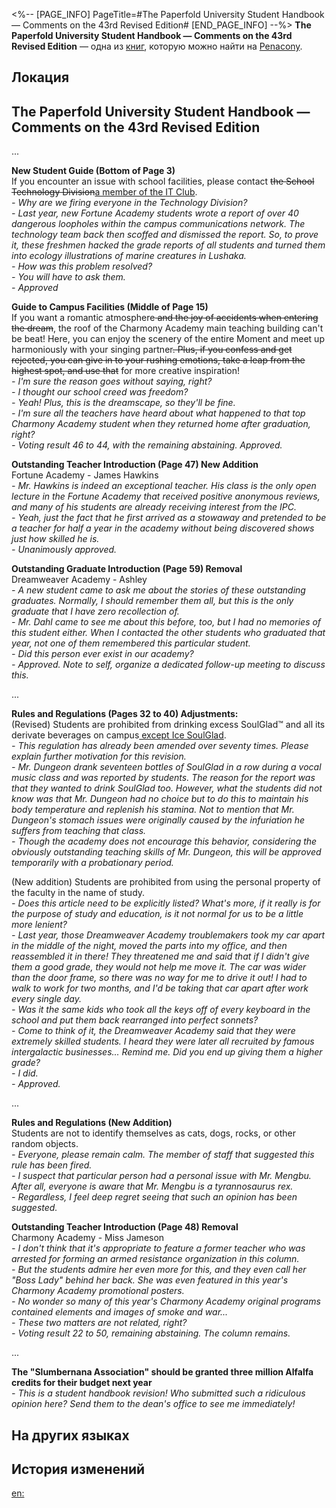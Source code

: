 <%-- [PAGE_INFO]
PageTitle=#The Paperfold University Student Handbook — Comments on the 43rd Revised Edition#
[END_PAGE_INFO] --%>
{{Дополнить}}
{{Книга Инфобокс
|id           = 402
|partIds      = 190697
|Название     = The Paperfold University Student Handbook &mdash; Comments on the 43rd Revised Edition
|Изображение  = Предмет Книга Пенакония.png
|Мир          = Penacony
|Томов        = 1
|Автор        = <!--нужно добавить-->
|Описание     = A record of teachers' evaluations towards revisions to the student handbook. You get a real sense of the free and unrestrained school spirit of Paperfold University from the discussions within.
|Том1         = {{tx}}
|Источник1    = {{tx|Отсутствует источник}}
|Персонажи    = 
|Фракции      = Interastral Peace Corporation
}}
'''The Paperfold University Student Handbook &mdash; Comments on the 43rd Revised Edition''' — одна из [[Книги|книг]], которую можно найти на [[Penacony]].

==Локация==
{{Отметка карты|<!--название карты-->|<!--id отметки-->}}

==The Paperfold University Student Handbook — Comments on the 43rd Revised Edition==
...

'''New Student Guide (Bottom of Page 3)'''<br />
If you encounter an issue with school facilities, please contact <s>the School Technology Division</s><u>a member of the IT Club</u>.<br />
''- Why are we firing everyone in the Technology Division?<br />
- Last year, new Fortune Academy students wrote a report of over 40 dangerous loopholes within the campus communications network. The technology team back then scoffed and dismissed the report. So, to prove it, these freshmen hacked the grade reports of all students and turned them into ecology illustrations of marine creatures in Lushaka.<br />
- How was this problem resolved?<br />
- You will have to ask them.<br />
- Approved''

'''Guide to Campus Facilities (Middle of Page 15)'''<br />
If you want a romantic atmosphere<s> and the joy of accidents when entering the dream</s>, the roof of the Charmony Academy main teaching building can't be beat! Here, you can enjoy the scenery of the entire Moment and meet up harmoniously with your singing partner<s>. Plus, if you confess and get rejected, you can give in to your rushing emotions, take a leap from the highest spot, and use that</s> for more creative inspiration!<br />
''- I'm sure the reason goes without saying, right?<br />
- I thought our school creed was freedom?<br />
- Yeah! Plus, this is the dreamscape, so they'll be fine.<br />
- I'm sure all the teachers have heard about what happened to that top Charmony Academy student when they returned home after graduation, right?<br />
- Voting result 46 to 44, with the remaining abstaining. Approved.''

'''Outstanding Teacher Introduction (Page 47) New Addition'''<br />
Fortune Academy - James Hawkins<br />
''- Mr. Hawkins is indeed an exceptional teacher. His class is the only open lecture in the Fortune Academy that received positive anonymous reviews, and many of his students are already receiving interest from the IPC.<br />
- Yeah, just the fact that he first arrived as a stowaway and pretended to be a teacher for half a year in the academy without being discovered shows just how skilled he is.<br />
- Unanimously approved.''

'''Outstanding Graduate Introduction (Page 59) Removal'''<br />
Dreamweaver Academy - Ashley<br />
''- A new student came to ask me about the stories of these outstanding graduates. Normally, I should remember them all, but this is the only graduate that I have zero recollection of.<br />
- Mr. Dahl came to see me about this before, too, but I had no memories of this student either. When I contacted the other students who graduated that year, not one of them remembered this particular student.<br />
- Did this person ever exist in our academy?<br />
- Approved. Note to self, organize a dedicated follow-up meeting to discuss this.''

...

'''Rules and Regulations (Pages 32 to 40) Adjustments:'''<br />
(Revised) Students are prohibited from drinking excess SoulGlad™ and all its derivate beverages on campus<u> except Ice SoulGlad</u>.<br />
''- This regulation has already been amended over seventy times. Please explain further motivation for this revision.<br />
- Mr. Dungeon drank seventeen bottles of SoulGlad in a row during a vocal music class and was reported by students. The reason for the report was that they wanted to drink SoulGlad too. However, what the students did not know was that Mr. Dungeon had no choice but to do this to maintain his body temperature and replenish his stamina. Not to mention that Mr. Dungeon's stomach issues were originally caused by the infuriation he suffers from teaching that class.<br />
- Though the academy does not encourage this behavior, considering the obviously outstanding teaching skills of Mr. Dungeon, this will be approved temporarily with a probationary period.''

(New addition) Students are prohibited from using the personal property of the faculty in the name of study.<br />
''- Does this article need to be explicitly listed? What's more, if it really is for the purpose of study and education, is it not normal for us to be a little more lenient?<br />
- Last year, those Dreamweaver Academy troublemakers took my car apart in the middle of the night, moved the parts into my office, and then reassembled it in there! They threatened me and said that if I didn't give them a good grade, they would not help me move it. The car was wider than the door frame, so there was no way for me to drive it out! I had to walk to work for two months, and I'd be taking that car apart after work every single day.<br />
- Was it the same kids who took all the keys off of every keyboard in the school and put them back rearranged into perfect sonnets?<br />
- Come to think of it, the Dreamweaver Academy said that they were extremely skilled students. I heard they were later all recruited by famous intergalactic businesses... Remind me. Did you end up giving them a higher grade?<br />
- I did.<br />
- Approved.''

...

'''{{Размер|28|Non-approved amendments:}}'''

'''Rules and Regulations (New Addition)'''<br />
Students are not to identify themselves as cats, dogs, rocks, or other random objects.<br />
''- Everyone, please remain calm. The member of staff that suggested this rule has been fired.<br />
- I suspect that particular person had a personal issue with Mr. Mengbu. After all, everyone is aware that Mr. Mengbu is a tyrannosaurus rex.<br />
- Regardless, I feel deep regret seeing that such an opinion has been suggested.''

'''Outstanding Teacher Introduction (Page 48) Removal '''<br />
Charmony Academy - Miss Jameson<br />
''- I don't think that it's appropriate to feature a former teacher who was arrested for forming an armed resistance organization in this column.<br />
- But the students admire her even more for this, and they even call her "Boss Lady" behind her back. She was even featured in this year's Charmony Academy promotional posters.<br />
- No wonder so many of this year's Charmony Academy original programs contained elements and images of smoke and war...<br />
- These two matters are not related, right?<br />
- Voting result 22 to 50, remaining abstaining. The column remains.''

...

'''The "Slumbernana Association" should be granted three million Alfalfa credits for their budget next year'''<br />
''- This is a student handbook revision! Who submitted such a ridiculous opinion here? Send them to the dean's office to see me immediately!''

==На других языках==
{{На других языках
|en   = The Paperfold University Student Handbook &mdash; Comments on the 43rd Revised Edition
|zhs  = 折纸大学学生手册•第43版修订意见
|zht  = 摺紙大學學生手冊•第43版修訂意見
|ja   = 折り紙大学学生手帳・第43版修正意見
|ko   = 종이접기 아카데미 학생 수첩•제43판 수정 의견
|es   = Manual del estudiante de la Academia de Origami - Comentarios sobre la edición editada n.º 43
|fr   = Manuel de l'étudiant de l'Université Origami - Commentaires sur la 43ᵉ édition corrigée
|ru   = Руководство Академии оригами для студентов. Комментарии к 43-му изданию.
|th   = คู่มือนักศึกษามหาวิทยาลัย Paperfold (ข้อแนะนำแก้ไขฉบับที่ 43)
|vi   = Sổ tay sinh viên Học Viện Gấp Giấy-Ý kiến sửa đổi lần thứ 43
|de   = Studentenhandbuch der Origami-Akademie: Anmerkungen zur 43. Revision
|id   = Buku Panduan Mahasiswa Paperfold University: Komentar Revisi Edisi 43
|pt   = O Manual dos Estudantes da Academia Dobradura - Comentários sobre a 43ª Edição Revisada
}}

==История изменений==
{{История изменений|3.5}}

[[en:]]